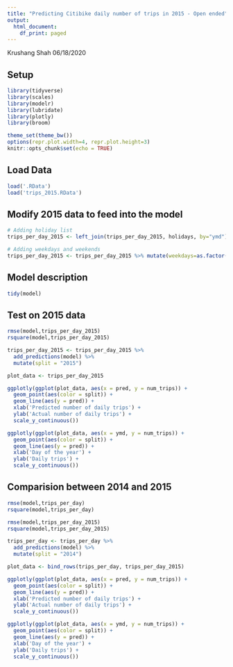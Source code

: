 ---
title: "Predicting Citibike daily number of trips in 2015 - Open ended"
output:
  html_document:
    df_print: paged
---
Krushang Shah
06/18/2020

## Setup
```{r setup, warning=FALSE, message=FALSE}
library(tidyverse)
library(scales)
library(modelr)
library(lubridate)
library(plotly)
library(broom)

theme_set(theme_bw())
options(repr.plot.width=4, repr.plot.height=3)
knitr::opts_chunk$set(echo = TRUE)
```

## Load Data
```{r message=FALSE, warning=FALSE}
load('.RData')
load('trips_2015.RData')
```

## Modify 2015 data to feed into the model
```{r message=FALSE, warning=FALSE}
# Adding holiday list
trips_per_day_2015 <- left_join(trips_per_day_2015, holidays, by="ymd") %>% mutate(holiday = ifelse(is.na(holiday), 0, 1))

# Adding weekdays and weekends
trips_per_day_2015 <- trips_per_day_2015 %>% mutate(weekdays=as.factor(weekdays(ymd))) %>% mutate(isWeekend = ifelse(weekdays=="Saturday"|weekdays=="Sunday", 1, 0))
```

## Model description
```{r}
tidy(model)
```

## Test on 2015 data
```{r message=FALSE, warning=FALSE}
rmse(model,trips_per_day_2015)
rsquare(model,trips_per_day_2015)

trips_per_day_2015 <- trips_per_day_2015 %>%
  add_predictions(model) %>%
  mutate(split = "2015")

plot_data <- trips_per_day_2015

ggplotly(ggplot(plot_data, aes(x = pred, y = num_trips)) +
  geom_point(aes(color = split)) +
  geom_line(aes(y = pred)) +
  xlab('Predicted number of daily trips') +
  ylab('Actual number of daily trips') +
  scale_y_continuous())

ggplotly(ggplot(plot_data, aes(x = ymd, y = num_trips)) +
  geom_point(aes(color = split)) +
  geom_line(aes(y = pred)) +
  xlab('Day of the year') +
  ylab('Daily trips') +
  scale_y_continuous())
```

## Comparision between 2014 and 2015
```{r message=FALSE, warning=FALSE}

rmse(model,trips_per_day)
rsquare(model,trips_per_day)

rmse(model,trips_per_day_2015)
rsquare(model,trips_per_day_2015)

trips_per_day <- trips_per_day %>%
  add_predictions(model) %>%
  mutate(split = "2014")

plot_data <- bind_rows(trips_per_day, trips_per_day_2015)

ggplotly(ggplot(plot_data, aes(x = pred, y = num_trips)) +
  geom_point(aes(color = split)) +
  geom_line(aes(y = pred)) +
  xlab('Predicted number of daily trips') +
  ylab('Actual number of daily trips') +
  scale_y_continuous())

ggplotly(ggplot(plot_data, aes(x = ymd, y = num_trips)) +
  geom_point(aes(color = split)) +
  geom_line(aes(y = pred)) +
  xlab('Day of the year') +
  ylab('Daily trips') +
  scale_y_continuous())
```